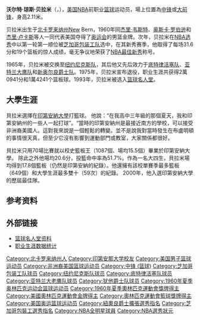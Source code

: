 {{noteTA
|G1=NBA
}}{{Infobox NBA Player
| name         = 沃尔特·贝拉米<br>Walt Bellamy
| image        = Walt Bellamy 1972.JPG
| width        =
| caption      = 1972年
| position     = [[中锋|中锋]]
| height_ft    = 6
| height_in    = 11
| weight_lb    = 225
| league       =
| team         = 退役
| team_link    =
| number       = 8
| birth_date   = {{birth date|1939|07|24}}
| birth_place  = {{flag|USA|variant=1912}}[[北卡罗来纳州|北卡罗来纳州]]新伯尔尼
| death_date = {{death date and age|2013|11|2|1939|07|24}}
| death_place  = {{USA}}[[喬治亞州|喬治亞州]]學院公園
| nationality  = {{USA}}
| high_school  = J.T. Barber
| college      = [[印第安纳大学|印第安纳大学]]（1958–1961）
| draft_round  = 1
| draft_pick   = 1
| draft_year   = 1961
| draft_team   = [[华盛顿奇才|芝加哥包装工]]
| career_start = 1961年
| career_end   = 1974年
| stat1label      = [[得分_(篮球)|得分]]
| stat1value      = 20,941（20.1 ppg）
| stat2label      = [[篮板球|篮板球]]
| stat2value      = 14,241（13.7 rpg）
| stat3label      = [[助攻|助攻]]
| stat3value      = 2,544（2.4 apg）
| letter          = b
| bbr             = bellawa01
| HOF_player      = walter-walt-bellamy
}}
{{MedalTop}}
{{MedalCountry | {{USA}} }}
{{MedalSport|男子[[籃球|籃球]]}}
{{MedalCompetition|[[奧林匹克運動會|奧林匹克運動會]]}}
{{MedalGold|[[1960年夏季奧林匹克運動會|1960年羅馬]] | [[1960年夏季奧林匹克運動會籃球比賽|團隊]]}}
{{MedalBottom}}

'''沃尔特·琼斯·贝拉米'''（{{lang-en|'''Walter Jones Bellamy'''}}，{{bd|1939年|7月24日|2013年|11月2日|B}}），[[美国|美国]][[NBA|NBA]]前职业[[篮球|篮球]]运动员，場上位置為[[中鋒_(籃球)|中锋]]或[[大前锋|大前锋]]，身高2.11米。

贝拉米出生于[[北卡罗来纳州|北卡罗来纳州]]New Bern，1960年同[[杰里·韦斯特|杰里·韦斯特]]、[[奥斯卡·罗伯逊|奥斯卡·罗伯逊]]和[[杰里·卢卡斯|杰里·卢卡斯]]等人一同代表美国夺得了[[1960年夏季奥林匹克运动会|奥运会]]的男篮金牌。次年，贝拉米在[[NBA选秀|NBA选秀]]中以第一轮第一顺位被[[华盛顿奇才队|芝加哥包装工队]]选中，在其新秀赛季，他取得了每场31.6分和19个篮板的惊人成绩，毫无争议地荣获了[[NBA最佳新秀|NBA最佳新秀]]称号。

1965年，贝拉米被交换至[[纽约尼克斯队|纽约尼克斯队]]，其后他又先后效力于[[底特律活塞队|底特律活塞队]]、[[亚特兰大鹰队|亚特兰大鹰队]]和[[犹他爵士队|新奥尔良爵士队]]。1975年，贝拉米宣布退役，职业生涯共获得2萬0941分和1萬4241个篮板球。1993年，贝拉米被选入[[篮球名人堂|篮球名人堂]]。
== 大學生涯 ==
貝拉米選擇在[[:印第安纳大学|印第安納大學]]打籃球。 他說：“在我高中三年級的那個夏天，我和印第安納州的一些人一起打球”。“當時的印第安納州是最接近南方的學校，可以接受非洲裔美國人。這對我來說是一個輕鬆的轉變。並不是說我對當時發生在布盧明頓的事情很天真，但至少它沒有影響到運動部門或教室，大家關係都很好。

貝拉米只用70場比賽就以校史籃板王（1087個、場均15.5個）畢業於印第安納大學。 除此之外他場均20.6分，投籃命中率為51.7%。作為一名大四生，貝拉米場均得到17.8個籃板（仍然是印第安納的紀錄）。他還擁有該校單賽季最多籃板（649個）和大學生涯最多雙十（59次）的紀錄。 2000年，他入選印第安納大學的歷屆最佳隊。

== 参考资料 ==
{{reflist}}

== 外部链接 ==
* [https://web.archive.org/web/20090319053818/http://hoophall.com/halloffamers/bhof-walt-bellamy.html 篮球名人堂资料]
* [http://basketball-reference.com/players/b/bellawa01.html 职业生涯数据统计] {{Wayback|url=http://basketball-reference.com/players/b/bellawa01.html |date=20110604224405 }}

{{1961 NBA Draft}}
{{NBA NumberOne Draft Picks}}
{{NBA年度最佳新秀}}
{{1960年夏季奥运会美国男子篮球阵容}}

{{Authority control}}
{{DEFAULTSORT:Bellamy}}
[[Category:北卡罗来纳州人|Category:北卡罗来纳州人]]
[[Category:印第安那大学校友|Category:印第安那大学校友]]
[[Category:美国男子篮球运动员|Category:美国男子篮球运动员]]
[[Category:非洲裔美国篮球运动员|Category:非洲裔美国篮球运动员]]
[[Category:中锋_(篮球)|Category:中锋 (篮球)]]
[[Category:芝加哥包装工队球员|Category:芝加哥包装工队球员]]
[[Category:纽约尼克斯队球员|Category:纽约尼克斯队球员]]
[[Category:底特律活塞队球员|Category:底特律活塞队球员]]
[[Category:亚特兰大老鹰队球员|Category:亚特兰大老鹰队球员]]
[[Category:犹他爵士队球员|Category:犹他爵士队球员]]
[[Category:1960年夏季奥林匹克运动会篮球运动员|Category:1960年夏季奥林匹克运动会篮球运动员]]
[[Category:1960年夏季奧林匹克運動會獎牌得主|Category:1960年夏季奧林匹克運動會獎牌得主]]
[[Category:美國奧林匹克運動會金牌得主|Category:美國奧林匹克運動會金牌得主]]
[[Category:奧林匹克運動會籃球獎牌得主|Category:奧林匹克運動會籃球獎牌得主]]
[[Category:美国奥运篮球运动员|Category:美国奥运篮球运动员]]
[[Category:紐奧良爵士擴張選秀指名|Category:紐奧良爵士擴張選秀指名]]
[[Category:芝加哥包裝工選秀指名|Category:芝加哥包裝工選秀指名]]
[[Category:NBA全明星球員|Category:NBA全明星球員]]
[[Category:NBA選秀狀元|Category:NBA選秀狀元]]